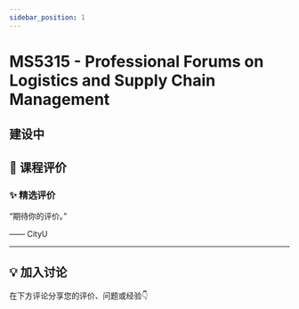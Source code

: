 ```yaml
---
sidebar_position: 1
---
```



# MS5315 - Professional Forums on Logistics and Supply Chain Management

## 建设中

## **💬 课程评价**

### ✨ **精选评价**
<div className={commentStyles.commentBox}>
    <p className={commentStyles.commentText}>
        “期待你的评价。”
    </p>
    <p className={commentStyles.commentAuthor}>—— CityU</p>
</div>

---

## **💡 加入讨论**

在下方评论分享您的评价、问题或经验👇
<Utterances />
